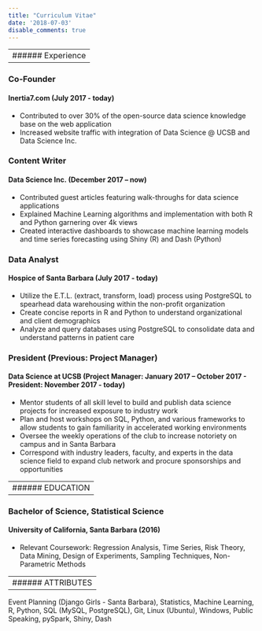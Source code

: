 ---
title: "Curriculum Vitae"
date: '2018-07-03'
disable_comments: true
---

---
###### Experience
---

### Co-Founder

#### Inertia7.com (July 2017 - today)

+ Contributed to over 30% of the open-source data science knowledge base on the web
application
+ Increased website traffic with integration of Data Science @ UCSB and Data Science Inc.


### Content Writer
#### Data Science Inc. (December 2017 – now)
+ Contributed guest articles featuring walk-throughs for data science applications
+ Explained Machine Learning algorithms and implementation with both R and Python garnering over 4k views
+ Created interactive dashboards to showcase machine learning models and time series forecasting using Shiny (R) and Dash (Python)

### Data Analyst
#### Hospice of Santa Barbara (July 2017 - today)

+ Utilize the E.T.L. (extract, transform, load) process using PostgreSQL to spearhead data warehousing within the non-profit organization
+ Create concise reports in R and Python to understand organizational and client demographics
+ Analyze and query databases using PostgreSQL to consolidate data and understand patterns in patient care

### President (Previous: Project Manager)
####  Data Science at UCSB (Project Manager: January 2017 – October 2017 - President: November 2017 - today)

+ Mentor students of all skill level to build and publish data science projects for increased exposure to industry work
+ Plan and host workshops on SQL, Python, and various frameworks to allow students to gain familiarity in accelerated working environments
+ Oversee the weekly operations of the club to increase notoriety on campus and in Santa Barbara
+ Correspond with industry leaders, faculty, and experts in the data science field to expand club network and procure sponsorships and opportunities

---
###### EDUCATION
---

### Bachelor of Science, Statistical Science 
#### University of California, Santa Barbara (2016)

+ Relevant Coursework: Regression Analysis, Time Series, Risk Theory, Data Mining, Design of
Experiments, Sampling Techniques, Non-Parametric Methods

---
###### ATTRIBUTES
---

Event Planning (Django Girls - Santa Barbara), Statistics, Machine Learning, R, Python, SQL (MySQL, PostgreSQL), Git, Linux (Ubuntu), Windows, Public Speaking, pySpark, Shiny, Dash